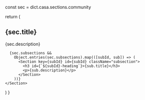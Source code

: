 
  const sec = dict.casa.sections.community

  return (
    <Section id="community" className="main-section">
      <h2 id="community-heading">{sec.title}</h2>
      <p>{sec.description}</p>

      {sec.subsections &&
        Object.entries(sec.subsections).map(([subId, sub]) => (
          <Section key={subId} id={subId} className="subsection">
            <h3 id={`${subId}-heading`}>{sub.title}</h3>
            <p>{sub.description}</p>
          </Section>
        ))}
    </Section>
  )
}